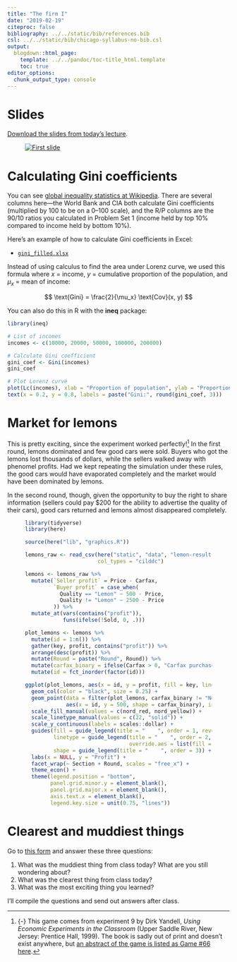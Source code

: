 ```yaml
---
title: "The firm I"
date: "2019-02-19"
citeproc: false
bibliography: ../../static/bib/references.bib
csl: ../../static/bib/chicago-syllabus-no-bib.csl
output:
  blogdown::html_page:
    template: ../../pandoc/toc-title_html.template
    toc: true
editor_options: 
  chunk_output_type: console
---
```


# Slides

[Download the slides from today's lecture](/slides/MPA-612_2019-02-19.pdf).

<figure>
[![First slide](/images/slides/slides_2019-02-19.png)](/slides/MPA-612_2019-02-19.pdf)
</figure>


# Calculating Gini coefficients

You can see [global inequality statistics at Wikipedia](https://en.wikipedia.org/wiki/List_of_countries_by_income_equality). There are several columns here—the World Bank and CIA both calculate Gini coefficients (multiplied by 100 to be on a 0–100 scale), and the R/P columns are the 90/10 ratios you calculated in Problem Set 1 (income held by top 10% compared to income held by bottom 10%).

Here's an example of how to calculate Gini coefficients in Excel:

- [<i class="fas fa-file-excel"></i> `gini_filled.xlsx`](/files/gini_filled.xlsx)

Instead of using calculus to find the area under Lorenz curve, we used this formula where $x$ = income, $y$ = cumulative proportion of the population, and $\mu_x$ = mean of income:
    
$$
\text{Gini} = \frac{2}{\mu_x} \text{Cov}(x, y)
$$

You can also do this in R with the **ineq** package:

```r
library(ineq)

# List of incomes
incomes <- c(10000, 20000, 50000, 100000, 200000)

# Calculate Gini coefficient
gini_coef <- Gini(incomes)
gini_coef

# Plot Lorenz curve
plot(Lc(incomes), xlab = "Proportion of population", ylab = "Proportion of income")
text(x = 0.2, y = 0.8, labels = paste("Gini:", round(gini_coef, 3)))
```


# Market for lemons

This is pretty exciting, since the experiment worked perfectly!^[{-} This game comes from experiment 9 by Dirk Yandell, *Using Economic Experiments in the Classroom* (Upper Saddle River, New Jersey: Prentice Hall, 1999). The book is sadly out of print and doesn't exist anywhere, but [an abstract of the game is listed as Game #66 here](https://w3.marietta.edu/~delemeeg/games/games61-70.htm).] In the first round, lemons dominated and few good cars were sold. Buyers who got the lemons lost thousands of dollars, while the sellers walked away with phenomel profits. Had we kept repeating the simulation under these rules, the good cars would have evaporated completely and the market would have been dominated by lemons.

In the second round, though, given the opportunity to buy the right to share information (sellers could pay \$200 for the ability to advertise the quality of their cars), good cars returned and lemons almost disappeared completely.

<figure class="fullwidth">

```r
library(tidyverse)
library(here)

source(here("lib", "graphics.R"))

lemons_raw <- read_csv(here("static", "data", "lemon-results.csv"),
                       col_types = "cilddc")

lemons <- lemons_raw %>% 
  mutate(`Seller profit` = Price - Carfax,
         `Buyer profit` = case_when(
           Quality == "Lemon" ~ 500 - Price,
           Quality != "Lemon" ~ 2500 - Price
         )) %>% 
  mutate_at(vars(contains("profit")),
            funs(ifelse(!Sold, 0, .)))

plot_lemons <- lemons %>%
  mutate(id = 1:n()) %>% 
  gather(key, profit, contains("profit")) %>% 
  arrange(desc(profit)) %>% 
  mutate(Round = paste("Round", Round)) %>% 
  mutate(carfax_binary = ifelse(Carfax > 0, "Carfax purchased", "Nope")) %>% 
  mutate(id = fct_inorder(factor(id)))

ggplot(plot_lemons, aes(x = id, y = profit, fill = key, linetype = Quality)) +
  geom_col(color = "black", size = 0.25) +
  geom_point(data = filter(plot_lemons, carfax_binary != "Nope", key == "Seller profit"),
             aes(x = id, y = 500, shape = carfax_binary), inherit.aes = FALSE) +
  scale_fill_manual(values = c(nord_red, nord_yellow)) +
  scale_linetype_manual(values = c(22, "solid")) +
  scale_y_continuous(labels = scales::dollar) +
  guides(fill = guide_legend(title = "    ", order = 1, reverse = TRUE),
         linetype = guide_legend(title = "    ", order = 2,
                                 override.aes = list(fill = "white")),
         shape = guide_legend(title = "    ", order = 3)) +
  labs(x = NULL, y = "Profit") +
  facet_wrap(~ Section + Round, scales = "free_x") +
  theme_econ() +
  theme(legend.position = "bottom", 
        panel.grid.minor.y = element_blank(),
        panel.grid.major.x = element_blank(),
        axis.text.x = element_blank(),
        legend.key.size = unit(0.75, "lines"))
```

</figure>


# Clearest and muddiest things

Go to [this form](https://goo.gl/forms/pyOvPIbRwI8CJlKE3) and answer these three questions:

1. What was the muddiest thing from class today? What are you still wondering about?
2. What was the clearest thing from class today? 
3. What was the most exciting thing you learned?

I'll compile the questions and send out answers after class.
